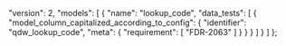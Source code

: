   "version": 2,
  "models": [
    {
      "name": "lookup_code",
      "data_tests": [
        {
          "model_column_capitalized_according_to_config": {
            "identifier": "qdw_lookup_code",
            "meta": {
              "requirement": [
                "FDR-2063"
              ]
            }
          }
        }
      ]
    }
  ]
};
